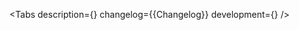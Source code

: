 

<Meta of={Stories} />

<ComponentHeader
    name='StepperInput'
    version={packageJson.version}
    design='https://www.figma.com/file/cdNnkh2QdxuvYLrBm4cubM/branch/sTvZuRwVVNEv8m0N8RJa4S/Web-%3A%3A-Core-Default-Components?type=design&node-id=103894-5905&mode=design&t=bmvnc1xzpbfdGJe9-0'
    children='Используется для ввода цифровых значений c заданным шагом.'
/>

<Tabs
    description={<Description />}
    changelog={<Markdown>{Changelog}</Markdown>}
    development={<Development />}
/>
